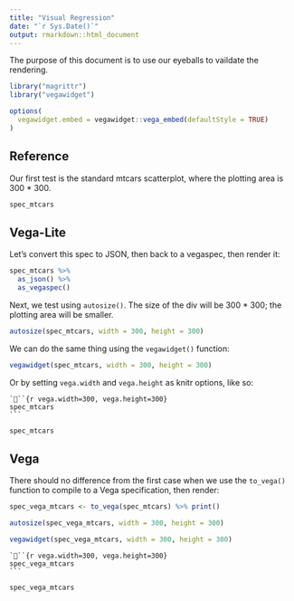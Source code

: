 ```yaml
---
title: "Visual Regression"
date: "`r Sys.Date()`"
output: rmarkdown::html_document
---
```


The purpose of this document is to use our eyeballs to vaildate the rendering.

```r
library("magrittr")
library("vegawidget")

options(
  vegawidget.embed = vegawidget::vega_embed(defaultStyle = TRUE)
)
```

## Reference 

Our first test is the standard mtcars scatterplot, where the plotting area is 300 * 300.

```r
spec_mtcars
```

## Vega-Lite 

Let's convert this spec to JSON, then back to a vegaspec, then render it:

```r
spec_mtcars %>%
  as_json() %>%
  as_vegaspec()
```

Next, we test using `autosize()`. The size of the div will be 300 * 300; the plotting area will be smaller.

```r
autosize(spec_mtcars, width = 300, height = 300)
```

We can do the same thing using the `vegawidget()` function:

```r
vegawidget(spec_mtcars, width = 300, height = 300)
```

Or by setting `vega.width` and `vega.height` as knitr options, like so:

    ```{r vega.width=300, vega.height=300}
    spec_mtcars
    ```

```r
spec_mtcars
```

## Vega

There should no difference from the first case when we use the `to_vega()` function to compile to a Vega specification, then render:

```r
spec_vega_mtcars <- to_vega(spec_mtcars) %>% print()
```

```r
autosize(spec_vega_mtcars, width = 300, height = 300)
```

```r
vegawidget(spec_vega_mtcars, width = 300, height = 300)
```

    ```{r vega.width=300, vega.height=300}
    spec_vega_mtcars
    ```

```r
spec_vega_mtcars
```
